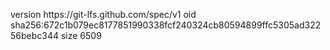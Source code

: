 version https://git-lfs.github.com/spec/v1
oid sha256:672c1b079ec8177851990338fcf240324cb80594899ffc5305ad32256bebc344
size 6509
